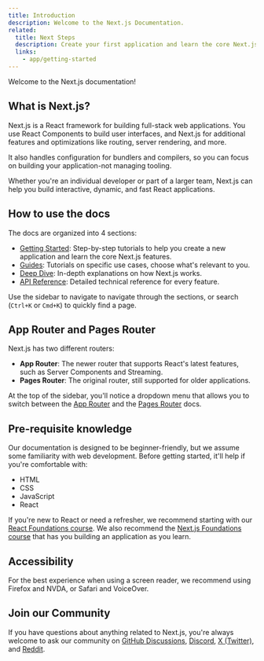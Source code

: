 ```yaml
---
title: Introduction
description: Welcome to the Next.js Documentation.
related:
  title: Next Steps
  description: Create your first application and learn the core Next.js features.
  links:
    - app/getting-started
---
```


Welcome to the Next.js documentation!

## What is Next.js?

Next.js is a React framework for building full-stack web applications. You use React Components to build user interfaces, and Next.js for additional features and optimizations like routing, server rendering, and more.

It also handles configuration for bundlers and compilers, so you can focus on building your application-not managing tooling.

Whether you're an individual developer or part of a larger team, Next.js can help you build interactive, dynamic, and fast React applications.

## How to use the docs

The docs are organized into 4 sections:

- [Getting Started](/docs/app/getting-started): Step-by-step tutorials to help you create a new application and learn the core Next.js features.
- [Guides](/docs/app/guides): Tutorials on specific use cases, choose what's relevant to you.
- [Deep Dive](/docs/app/deep-dive): In-depth explanations on how Next.js works.
- [API Reference](/docs/app/api-reference): Detailed technical reference for every feature.

Use the sidebar to navigate to navigate through the sections, or search (`Ctrl+K` or `Cmd+K`) to quickly find a page.

## App Router and Pages Router

Next.js has two different routers:

- **App Router**: The newer router that supports React's latest features, such as Server Components and Streaming.
- **Pages Router**: The original router, still supported for older applications.

At the top of the sidebar, you'll notice a dropdown menu that allows you to switch between the [App Router](/docs/app) and the [Pages Router](/docs/pages) docs.

## Pre-requisite knowledge

Our documentation is designed to be beginner-friendly, but we assume some familiarity with web development. Before getting started, it'll help if you're comfortable with:

- HTML
- CSS
- JavaScript
- React

If you're new to React or need a refresher, we recommend starting with our [React Foundations course](/learn/react-foundations). We also recommend the [Next.js Foundations course](/learn/dashboard-app) that has you building an application as you learn.

## Accessibility

For the best experience when using a screen reader, we recommend using Firefox and NVDA, or Safari and VoiceOver.

## Join our Community

If you have questions about anything related to Next.js, you're always welcome to ask our community on [GitHub Discussions](https://github.com/vercel/next.js/discussions), [Discord](https://discord.com/invite/bUG2bvbtHy), [X (Twitter)](https://x.com/nextjs), and [Reddit](https://www.reddit.com/r/nextjs).
